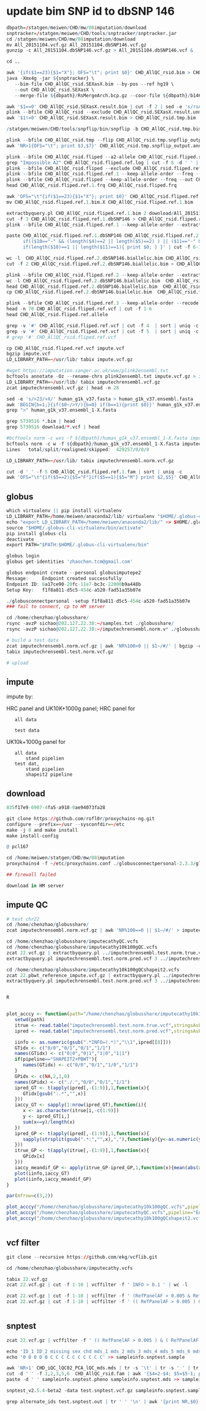 # update bim SNP id to dbSNP 146

```r

dbpath=/statgen/meiwen/CHD/mw/08imputation/download
snptracker=/statgen/meiwen/CHD/tools/snptracker/snptracker.jar
cd /statgen/meiwen/CHD/mw/08imputation/download
mv All_20151104.vcf.gz All_20151104.dbSNP146.vcf.gz
gunzip -c All_20151104.dbSNP146.vcf.gz > All_20151104.dbSNP146.vcf &

cd ..

awk '{if($1==23){$1="X"}; OFS="\t"; print $0}' CHD_AllQC_rsid.bim > CHD_AllQC_rsid.SEXasX.bim
java -Xmx4g -jar ${snptracker} \
   --bim-file CHD_AllQC_rsid.SEXasX.bim --by-pos --ref hg19 \
   --out CHD_AllQC_rsid.SEXasX \
   --merge-file ${dbpath}/RsMergeArch.bcp.gz --coor-file ${dbpath}/b146_SNPChrPosOnRef_105.bcp.gz --hist-file ${dbpath}/SNPHistory.bcp.gz 2>&1 > snptrack.log

awk '$1==0' CHD_AllQC_rsid.SEXasX.result.bim | cut -f 2 | sed -e 's/rsAX-/AX-/g' > CHD_AllQC_rsid.SEXasX.result.unmapped.list
plink --bfile CHD_AllQC_rsid --exclude CHD_AllQC_rsid.SEXasX.result.unmapped.list --make-bed --out CHD_AllQC_rsid.tmp
awk '$1!=0' CHD_AllQC_rsid.SEXasX.result.bim > CHD_AllQC_rsid.tmp.bim

/statgen/meiwen/CHD/tools/snpflip/bin/snpflip -b CHD_AllQC_rsid.tmp.bim -f $dbpath/human_g1k_v37.fasta -o CHD_AllQC_rsid.tmp.snpflip_output 

plink --bfile CHD_AllQC_rsid.tmp --flip CHD_AllQC_rsid.tmp.snpflip_output.reverse --make-bed --out CHD_AllQC_rsid.fliped
awk 'NR>1{OFS="\t"; print $3,$7}' CHD_AllQC_rsid.tmp.snpflip_output.annotated_bim > CHD_AllQC_rsid.fliped.ref.allele

plink --bfile CHD_AllQC_rsid.fliped --a2-allele CHD_AllQC_rsid.fliped.ref.allele 2 1 --make-bed --out CHD_AllQC_rsid.fliped.ref
grep "Impossible A2" CHD_AllQC_rsid.fliped.ref.log | cut -f 8 -d ' ' | sed -e 's/\.//g' > CHD_AllQC_rsid.fliped.ref.exclude
plink --bfile CHD_AllQC_rsid.fliped --exclude CHD_AllQC_rsid.fliped.ref.exclude --a2-allele CHD_AllQC_rsid.fliped.ref.allele 2 1 --make-bed --out CHD_AllQC_rsid.fliped.ref.1
plink --bfile CHD_AllQC_rsid.fliped.ref.1 --keep-allele-order --freq --out CHD_AllQC_rsid.fliped.ref.1
plink --bfile CHD_AllQC_rsid.fliped --keep-allele-order --freq --out CHD_AllQC_rsid.fliped
head CHD_AllQC_rsid.fliped.ref.1.frq CHD_AllQC_rsid.fliped.frq

awk 'OFS="\t"{if($1==23){$1="X"}; print $0}' CHD_AllQC_rsid.fliped.ref.1.bim > CHD_AllQC_rsid.fliped.ref.1.bim.X
mv CHD_AllQC_rsid.fliped.ref.1.bim.X CHD_AllQC_rsid.fliped.ref.1.bim

extractbyquery.pl CHD_AllQC_rsid.fliped.ref.1.bim 2 download/All_20151104.dbSNP146.vcf 3 | awk 'OFS="\t"{print $1,$2,$3,$4,$5}' > CHD_AllQC_rsid.fliped.ref.1.dbSNP146
cut -f 3 CHD_AllQC_rsid.fliped.ref.1.dbSNP146 > CHD_AllQC_rsid.fliped.ref.1.dbSNP146.snplist
plink --bfile CHD_AllQC_rsid.fliped.ref.1 --keep-allele-order --extract CHD_AllQC_rsid.fliped.ref.1.dbSNP146.snplist --make-bed --out CHD_AllQC_rsid.fliped.ref.2

paste CHD_AllQC_rsid.fliped.ref.1.dbSNP146 CHD_AllQC_rsid.fliped.ref.2.bim | awk '$3==$7{OFS="\t";
      if(($10=="-" && (length($4)==2 || length($5)==2) ) || ($11=="-" && (length($4)==2 || length($5)==2))){$9=$2;$10=$5;$11=$4;} 
      if(length($10)==1 || length($11)==1){ print $0; } }' | cut -f 6-11 | grep -P -v ",|-"  > CHD_AllQC_rsid.fliped.ref.2.dbSNP146.biallelic.bim

wc -l  CHD_AllQC_rsid.fliped.ref.2.dbSNP146.biallelic.bim CHD_AllQC_rsid.fliped.ref.2.bim
cut -f 2 CHD_AllQC_rsid.fliped.ref.2.dbSNP146.biallelic.bim > CHD_AllQC_rsid.fliped.ref.2.dbSNP146.biallelic.snplist

plink --bfile CHD_AllQC_rsid.fliped.ref.2 --keep-allele-order --extract CHD_AllQC_rsid.fliped.ref.2.dbSNP146.biallelic.snplist --make-bed --out CHD_AllQC_rsid.fliped.ref.3
wc -l CHD_AllQC_rsid.fliped.ref.2.dbSNP146.biallelic.bim  CHD_AllQC_rsid.fliped.ref.3.bim
head CHD_AllQC_rsid.fliped.ref.2.dbSNP146.biallelic.bim  CHD_AllQC_rsid.fliped.ref.3.bim
cp CHD_AllQC_rsid.fliped.ref.2.dbSNP146.biallelic.bim  CHD_AllQC_rsid.fliped.ref.3.bim

plink --bfile CHD_AllQC_rsid.fliped.ref.3 --keep-allele-order --recode vcf-iid  --out CHD_AllQC_rsid.fliped.ref
head -n 70 CHD_AllQC_rsid.fliped.ref.vcf | cut -f 1-6
head CHD_AllQC_rsid.fliped.ref.allele

grep -v '#' CHD_AllQC_rsid.fliped.ref.vcf | cut -f 4  | sort | uniq -c
grep -v '#' CHD_AllQC_rsid.fliped.ref.vcf | cut -f 5  | sort | uniq -c
# grep '#' CHD_AllQC_rsid.fliped.ref.vcf 

cp CHD_AllQC_rsid.fliped.ref.vcf impute.vcf
bgzip impute.vcf
LD_LIBRARY_PATH=~/usr/lib/ tabix impute.vcf.gz

#wget https://imputation.sanger.ac.uk/www/plink2ensembl.txt
bcftools annotate -Oz --rename-chrs plink2ensembl.txt impute.vcf.gz > imputechrensembl.vcf.gz
LD_LIBRARY_PATH=~/usr/lib/ tabix imputechrensembl.vcf.gz
zcat imputechrensembl.vcf.gz | head -n 28

sed -e 's/>23/>X/' human_g1k_v37.fasta > human_g1k_v37.ensembl.fasta
awk 'BEGIN{b=1;}{if($0~/>Y/){b=0} if(b==1){print $0}}' human_g1k_v37.ensembl.fasta > human_g1k_v37.ensembl_1-X.fasta
grep ">" human_g1k_v37.ensembl_1-X.fasta

grep 5739516 *.bim | head
grep 5739516 download/*.vcf | head 

#bcftools norm -c wxs -f ${dbpath}/human_g1k_v37.ensembl_1-X.fasta imputechrensembl.vcf.gz -O z > imputechrensembl.norm.vcf.gz
bcftools norm -c w -f ${dbpath}/human_g1k_v37.ensembl_1-X.fasta imputechrensembl.vcf.gz -O z > imputechrensembl.norm.vcf.gz
Lines   total/split/realigned/skipped:  429257/0/0/0

LD_LIBRARY_PATH=~/usr/lib/ tabix imputechrensembl.norm.vcf.gz

cut -d ' ' -f 5 CHD_AllQC_rsid.fliped.ref.1.fam | sort | uniq -c
awk 'OFS="\t"{if($5==2){$5="F"}if($5==1){$5="M"} print $2,$5}' CHD_AllQC_rsid.fliped.ref.1.fam > samples.txt

```

## globus

```r

which virtualenv || pip install virtualenv
LD_LIBRARY_PATH=/home/meiwen/anaconda2/lib/ virtualenv "$HOME/.globus-cli-virtualenv"
echo "export LD_LIBRARY_PATH=/home/meiwen/anaconda2/lib/" >> $HOME/.globus-cli-virtualenv/bin/activate
source "$HOME/.globus-cli-virtualenv/bin/activate"
pip install globus-cli
deactivate
export PATH="$PATH:$HOME/.globus-cli-virtualenv/bin"

globus login
globus get-identities 'zhaochen.tcm@gmail.com'

globus endpoint create --personal globusimputepe2
Message:     Endpoint created successfully
Endpoint ID: 6a17ce90-20fc-11e7-bc3c-22000b9a448b
Setup Key:   f1f8a811-d5c5-454c-a520-fad51a35b07e

./globusconnectpersonal -setup f1f8a811-d5c5-454c-a520-fad51a35b07e
### fail to connect, cp to HM server

cd /home/chenzhao/globusshare/
rsync -avzP sichao@202.127.22.38:~/samples.txt ./globusshare/
rsync -avzP sichao@202.127.22.38:~/imputechrensembl.norm.v* ./globusshare/

# build a test data
zcat imputechrensembl.norm.vcf.gz | awk 'NR%100>0 || $1~/#/' | bgzip -c /dev/stdin > imputechrensembl.test.norm.vcf.gz
tabix imputechrensembl.test.norm.vcf.gz

# upload 

```
## impute

impute by:

HRC panel and UK10K+1000g panel;
   HRC panel for 
       
       all data
       
       test data

   UK10k+1000g panel for 
       
       all data
           stand pipelien
       test dat, 
           stand pipelien
           shapeit2 pipeline

## download 

```r

835f17e9-6907-4fa5-a918-0ae94073fa28

git clone https://github.com/rofl0r/proxychains-ng.git
configure --prefix=~/usr --sysconfdir=~/etc
make -j 8 and make install
make install-config

@ pcl167

cd /home/meiwen/statgen/CHD/mw/08imputation
proxychains4 -f ~/etc/proxychains.conf ./globusconnectpersonal-2.3.3/globusconnect

## firewall failed

download in HM server

```

## impute QC

```r

# test chr22
cd /home/chenzhao/globusshare/
zcat imputechrensembl.norm.vcf.gz | awk 'NR%100==0 || $1~/#/' > imputechrensembl.test.norm.true.vcf

cd /home/chenzhao/globusshare/imputecathyQC.vcfs
cd /home/chenzhao/globusshare/imputecathy10k100gQC.vcfs
zcat 22.vcf.gz | extractbyquery.pl ../imputechrensembl.test.norm.true.vcf 3 /dev/stdin 3 | grep -v '#' > imputechrensembl.test.norm.pred.vcf
extractbyquery.pl imputechrensembl.test.norm.pred.vcf 3 ../imputechrensembl.test.norm.true.vcf 3 | grep -v '#' > imputechrensembl.test.norm.true.vcf

cd /home/chenzhao/globusshare/imputecathy10k100gQCshapeit2.vcfs
zcat 22.pbwt_reference_impute.vcf.gz | extractbyquery.pl ../imputechrensembl.test.norm.true.vcf 3 /dev/stdin 3 | grep -v '#' > imputechrensembl.test.norm.pred.vcf
extractbyquery.pl imputechrensembl.test.norm.pred.vcf 3 ../imputechrensembl.test.norm.true.vcf 3 | grep -v '#' > imputechrensembl.test.norm.true.vcf


R


plot_acccy <- function(path="/home/chenzhao/globusshare/imputecathy10k100gQC.vcfs",pipeline="EAGLE2+PBWT"){
   setwd(path) 
   itrue <- read.table("imputechrensembl.test.norm.true.vcf",stringsAsFactors=F,header=F)
   ipred <- read.table("imputechrensembl.test.norm.pred.vcf",stringsAsFactors=F,header=F)

   iinfo <- as.numeric(gsub(".*INFO=(.*)","\\1",ipred[[8]]))
   GTidx <- c("0/0","0/1","0/1","1/1")
   names(GTidx) <- c("0|0","0|1","1|0","1|1")
   if(pipeline=="SHAPEIT2+PBWT"){
      names(GTidx) <- c("0/0","0/1","1/0","1/1")
   }
   GPidx <- c(NA,2,1,0)
   names(GPidx) <- c("./.","0/0","0/1","1/1")
   ipred_GT <- t(apply(ipred[,-(1:9)],1,function(x){
      GTidx[gsub(":.*","",x)]
   }))
   iaccy_GT <- sapply(1:nrow(ipred_GT),function(i){
      x <- as.character(itrue[i,-c(1:9)])
      y <- ipred_GT[i,]
      sum(x==y)/length(x)
   })
   ipred_GP <- t(apply(ipred[,-(1:9)],1,function(x){
      sapply(strsplit(gsub(".*:","",x),","),function(y){y<-as.numeric(y);y[1]*2+y[2]})
   }))
   itrue_GP <- t(apply(itrue[,-(1:9)],1,function(x){
      GPidx[x]
   }))
   iaccy_meandif_GP <- apply(itrue_GP-ipred_GP,1,function(x){mean(abs(x),na.rm=T)})
   plot(iinfo,iaccy_GT)
   plot(iinfo,iaccy_meandif_GP)
}

par(mfrow=c(3,2))

plot_acccy("/home/chenzhao/globusshare/imputecathy10k100gQC.vcfs",pipeline="EAGLE2+PBWT")
plot_acccy("/home/chenzhao/globusshare/imputecathyQC.vcfs",pipeline="EAGLE2+PBWT")
plot_acccy("/home/chenzhao/globusshare/imputecathy10k100gQCshapeit2.vcfs",pipeline="SHAPEIT2+PBWT")



```

## vcf filter

```r
git clone --recursive https://github.com/ekg/vcflib.git

cd /home/chenzhao/globusshare/imputecathy.vcfs

tabix 22.vcf.gz
zcat 22.vcf.gz | cut -f 1-10 | vcffilter -f ' INFO > 0.1 ' | wc -l

zcat 22.vcf.gz | cut -f 1-10 | vcffilter -f ' (RefPanelAF > 0.005 & RefPanelAF < 0.995) & INFO > 0.1 ' | wc -l
zcat 22.vcf.gz | cut -f 1-10 | vcffilter -f ' (( RefPanelAF > 0.005 ) & ( RefPanelAF < 0.995 )) & ( INFO > 0.1 ) '  | wc -l



```

## snptest 

```r

zcat 22.vcf.gz | vcffilter -f ' (( RefPanelAF > 0.005 ) & ( RefPanelAF < 0.995 )) & ( INFO > 0.1 ) ' | head -n 10000| bgzip -c /dev/stdin > test.snptest.vcf.gz

echo 'ID_1 ID_2 missing sex chd mds_1 mds_2 mds_3 mds_4 mds_5 mds_6 mds_7 mds_8 mds_9 mds_10' > sampleinfo.snptest.sample
echo '0 0 0 D B C C C C C C C C C C' >> sampleinfo.snptest.sample

awk 'NR>1' CHD_iQC_lQC02_PCA_lQC_mds.mds | tr -s '\t' | tr -s ' ' | tr '\t' ' ' | sed -e 's/^ //' |  cut -d ' '  -f 4- > sampleinfo.snptest.mds
cut -d ' ' -f 1,2,3,5,6  CHD_AllQC_rsid.fam | awk '{$4=2-$4; $5=$5-1; print $0}'  > sampleinfo.snptest.pheno
paste -d ' ' sampleinfo.snptest.pheno sampleinfo.snptest.mds >> sampleinfo.snptest.sample

snptest_v2.5.4-beta2 -data test.snptest.vcf.gz sampleinfo.snptest.sample -o test.snptest.out  -genotype_field GP -frequentist 1 -method expected -pheno chd -hwe -log test.snptest.log

grep alternate_ids test.snptest.out | tr ' ' '\n' | awk '{print NR,$0}'

```

